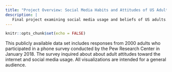 ```yaml
---
title: "Project Overview: Social Media Habits and Attitudes of US Adult"
description: |
   Final project examining social media usage and beliefs of US adults.
---
```


```r
knitr::opts_chunk$set(echo = FALSE)
```

This publicly available data set includes responses from 2000 adults who participated in a phone survey conducted by the Pew Research Center in January 2018. The survey inquired about about adult attitudes toward the internet and social media usage. All visualizations are intended for a general audience.